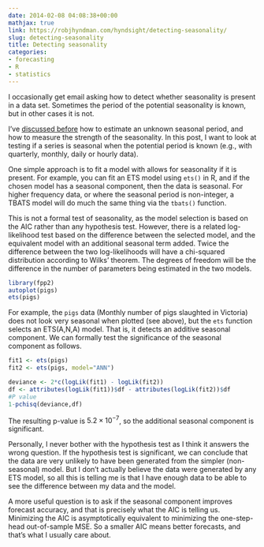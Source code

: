 ```yaml
---
date: 2014-02-08 04:08:38+00:00
mathjax: true
link: https://robjhyndman.com/hyndsight/detecting-seasonality/
slug: detecting-seasonality
title: Detecting seasonality
categories:
- forecasting
- R
- statistics
---
```


I occasionally get email asking how to detect whether seasonality is present in a data set. Sometimes the period of the potential seasonality is known, but in other cases it is not.

I've [discussed before](https://robjhyndman.com/hyndsight/tscharacteristics/) how to estimate an unknown seasonal period, and how to measure the strength of the seasonality. In this post, I want to look at testing if a series is seasonal when the potential period is known (e.g., with quarterly, monthly, daily or hourly data).<!-- more -->

One simple approach is to fit a model with allows for seasonality if it is present. For example, you can fit an ETS model using `ets()` in R, and if the chosen model has a seasonal component, then the data is seasonal. For higher frequency data, or where the seasonal period is non-integer, a TBATS model will do much the same thing via the `tbats()` function.

This is not a formal test of seasonality, as the model selection is based on the AIC rather than any hypothesis test. However, there is a related log-likelihood test based on the difference between the selected model, and the equivalent model with an additional seasonal term added. Twice the difference between the two log-likelihoods will have a chi-squared distribution according to Wilks' theorem. The degrees of freedom will be the difference in the number of parameters being estimated in the two models.

```r
library(fpp2)
autoplot(pigs)
ets(pigs)
```

For example, the `pigs` data (Monthly number of pigs slaughted in Victoria) does not look very seasonal when plotted (see above), but the `ets` function selects an ETS(A,N,A) model. That is, it detects an additive seasonal component. We can formally test the significance of the seasonal component as follows.


```r
fit1 <- ets(pigs)
fit2 <- ets(pigs, model="ANN")

deviance <- 2*c(logLik(fit1) - logLik(fit2))
df <- attributes(logLik(fit1))$df - attributes(logLik(fit2))$df
#P value
1-pchisq(deviance,df)
```

The resulting p-value is $5.2\times 10^{-7}$, so the additional seasonal component is significant.

Personally, I never bother with the hypothesis test as I think it answers the wrong question. If the hypothesis test is significant, we can conclude that the data are very unlikely to have been generated from the simpler (non-seasonal) model. But I don't actually believe the data were generated by any ETS model, so all this is telling me is that I have enough data to be able to see the difference between my data and the model.

A more useful question is to ask if the seasonal component improves forecast accuracy, and that is precisely what the AIC is telling us. Minimizing the AIC is asymptotically equivalent to minimizing the one-step-head out-of-sample MSE. So a smaller AIC means better forecasts, and that's what I usually care about.


